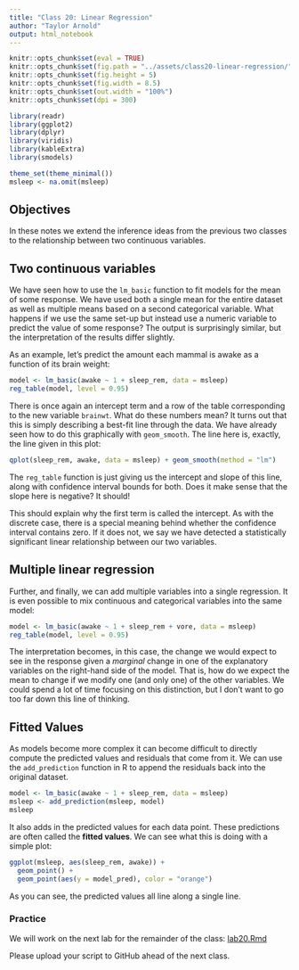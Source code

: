```yaml
---
title: "Class 20: Linear Regression"
author: "Taylor Arnold"
output: html_notebook
---
```


```r
knitr::opts_chunk$set(eval = TRUE)
knitr::opts_chunk$set(fig.path = "../assets/class20-linear-regression/")
knitr::opts_chunk$set(fig.height = 5)
knitr::opts_chunk$set(fig.width = 8.5)
knitr::opts_chunk$set(out.width = "100%")
knitr::opts_chunk$set(dpi = 300)
```

```r
library(readr)
library(ggplot2)
library(dplyr)
library(viridis)
library(kableExtra)
library(smodels)

theme_set(theme_minimal())
msleep <- na.omit(msleep)
```

## Objectives

In these notes we extend the inference ideas from the previous two classes to
the relationship between two continuous variables.

## Two continuous variables

We have seen how to use the `lm_basic` function to fit models for the
mean of some response. We have used both a single mean for the entire
dataset as well as multiple means based on a second categorical variable.
What happens if we use the same set-up but instead use a numeric variable
to predict the value of some response? The output is surprisingly similar,
but the interpretation of the results differ slightly.

As an example, let's predict the amount each mammal is awake as a function
of its brain weight:

```r
model <- lm_basic(awake ~ 1 + sleep_rem, data = msleep)
reg_table(model, level = 0.95)
```

There is once again an intercept term and a row of the table corresponding
to the new variable `brainwt`. What do these numbers mean? It turns out
that this is simply describing a best-fit line through the data. We have
already seen how to do this graphically with `geom_smooth`. The line here
is, exactly, the line given in this plot:

```r
qplot(sleep_rem, awake, data = msleep) + geom_smooth(method = "lm")
```

The `reg_table` function is just giving us the intercept and slope of
this line, along with confidence interval bounds for both. Does it make
sense that the slope here is negative? It should!

This should explain why the first term is called the intercept. As with
the discrete case, there is a special meaning behind whether the confidence
interval contains zero. If it does not, we say we have detected a
statistically significant linear relationship between our two variables.

## Multiple linear regression

Further, and finally, we can add multiple variables into a single regression.
It is even possible to mix continuous and categorical variables into the
same model:

```r
model <- lm_basic(awake ~ 1 + sleep_rem + vore, data = msleep)
reg_table(model, level = 0.95)
```

The interpretation becomes, in this case, the change we would expect to
see in the response given a *marginal* change in one of the explanatory
variables on the right-hand side of the model. That is, how do we expect
the mean to change if we modify one (and only one) of the other variables.
We could spend a lot of time focusing on this distinction, but I don't want
to go too far down this line of thinking.

## Fitted Values

As models become more complex it can become difficult to directly compute
the predicted values and residuals that come from it. We can use the
`add_prediction` function in R to append the residuals back into the original
dataset.

```r
model <- lm_basic(awake ~ 1 + sleep_rem, data = msleep)
msleep <- add_prediction(msleep, model)
msleep
```

It also adds in the predicted values for each data point. These predictions
are often called the **fitted values**. We can see what this is doing with
a simple plot:

```r
ggplot(msleep, aes(sleep_rem, awake)) +
  geom_point() +
  geom_point(aes(y = model_pred), color = "orange")
```

As you can see, the predicted values all line along a single line.

### Practice

We will work on the next lab for the remainder of the class:
<a href="https://raw.githubusercontent.com/statsmaths/stat209/master/labs/lab20.Rmd" download="lab20.Rmd" target="_blank">lab20.Rmd</a>

Please upload your script to GitHub ahead of the next class.







